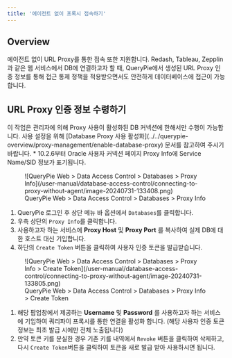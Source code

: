 ```yaml
---
title: '에이전트 없이 프록시 접속하기'
---
```



## Overview

에이전트 없이 URL Proxy를 통한 접속 또한 지원합니다. Redash, Tableau, Zepplin 과 같은 웹 서비스에서 DB에 연결하고자 할 때, QueryPie에서 생성된 URL Proxy 인증 정보를 통해 접근 통제 정책을 적용받으면서도 안전하게 데이터베이스에 접근이 가능합니다.


## URL Proxy 인증 정보 수령하기

<Callout type="info">
이 작업은 관리자에 의해 Proxy 사용이 활성화된 DB 커넥션에 한해서만 수행이 가능합니다. 사용 설정을 위해 [Database Proxy 사용 활성화](../../querypie-overview/proxy-management/enable-database-proxy) 문서를 참고하여 주시기 바랍니다.
* 10.2.6부터 Oracle 사용자 커넥션 페이지 Proxy Info에 Service Name/SID 정보가 표기됩니다.
</Callout>

<figure data-layout="center" data-align="center">
![QueryPie Web &gt; Data Access Control &gt; Databases &gt; Proxy Info](/user-manual/database-access-control/connecting-to-proxy-without-agent/image-20240731-133408.png)
<figcaption>
QueryPie Web &gt; Data Access Control &gt; Databases &gt; Proxy Info
</figcaption>
</figure>

1. QueryPie 로그인 후 상단 메뉴 바 옵션에서 `Databases`를 클릭합니다.
2. 우측 상단의 `Proxy Info`를 클릭합니다. 
3. 사용하고자 하는 서비스에  **Proxy Host** 및  **Proxy Port** 를 복사하여 실제 DB에 대한 호스트 대신 기입합니다. 
4. 하단의 `Create Token` 버튼을 클릭하여 사용자 인증 토큰을 발급받습니다. 

<figure data-layout="center" data-align="center">
![QueryPie Web &gt; Data Access Control &gt; Databases &gt; Proxy Info &gt; Create Token](/user-manual/database-access-control/connecting-to-proxy-without-agent/image-20240731-133805.png)
<figcaption>
QueryPie Web &gt; Data Access Control &gt; Databases &gt; Proxy Info &gt; Create Token
</figcaption>
</figure>

1. 해당 팝업창에서 제공하는  **Username** 및  **Password** 를 사용하고자 하는 서비스에 기입하여 쿼리파이 프록시를 통한 연결을 활성화 합니다. (해당 사용자 인증 토큰 정보는 최초 발급 시에만 전체 노출됩니다)
2. 만약 토큰 키를 분실한 경우 기존 키를 내역에서 `Revoke` 버튼을 클릭하여 삭제하고, 다시 `Create Token`버튼을 클릭하여 토큰을 새로 발급 받아 사용하시면 됩니다.
